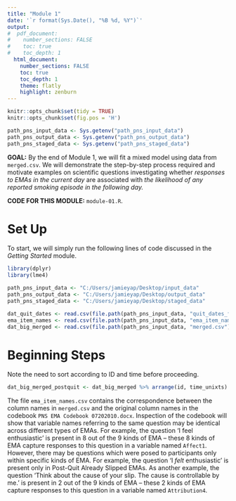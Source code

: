 ```yaml
---
title: "Module 1"
date: '`r format(Sys.Date(), "%B %d, %Y")`'
output: 
#  pdf_document:
#    number_sections: FALSE
#    toc: true
#    toc_depth: 1
  html_document:
    number_sections: FALSE
    toc: true
    toc_depth: 1
    theme: flatly
    highlight: zenburn
---
```


```r
knitr::opts_chunk$set(tidy = TRUE)
knitr::opts_chunk$set(fig.pos = 'H')
```

```r
path_pns_input_data <- Sys.getenv("path_pns_input_data")
path_pns_output_data <- Sys.getenv("path_pns_output_data")
path_pns_staged_data <- Sys.getenv("path_pns_staged_data")
```


**GOAL:** By the end of Module 1, we will fit a mixed model using data from `merged.csv`. We will demonstrate the step-by-step process required and motivate examples on scientific questions investigating whether _responses to EMAs in the current day_ are associated with _the likelihood of any reported smoking episode in the following day._ 

**CODE FOR THIS MODULE:** `module-01.R`.

# Set Up

To start, we will simply run the following lines of code discussed in the _Getting Started_ module.

```r
library(dplyr)
library(lme4)
```

```r
path_pns_input_data <- "C:/Users/jamieyap/Desktop/input_data"
path_pns_output_data <- "C:/Users/jamieyap/Desktop/output_data"
path_pns_staged_data <- "C:/Users/jamieyap/Desktop/staged_data"
```

```r
dat_quit_dates <- read.csv(file.path(path_pns_input_data, "quit_dates_final.csv"), header = TRUE, na.strings = "")
ema_item_names <- read.csv(file.path(path_pns_input_data, "ema_item_names.csv"), header = TRUE, na.strings = "")
dat_big_merged <- read.csv(file.path(path_pns_input_data, "merged.csv"), header = TRUE, na.strings = "")
```

# Beginning Steps

Note the need to sort according to ID and time before proceeding.

```r
dat_big_merged_postquit <- dat_big_merged %>% arrange(id, time_unixts)
```

The file `ema_item_names.csv` contains the correspondence between the column names in `merged.csv` and the original column names in the codebook `PNS EMA Codebook 07202010.docx`. Inspection of the codebook will show that variable names referring to the same question may be identical across different types of EMAs. For example, the question 'I feel enthusiastic' is present in 8 out of the 9 kinds of EMA -- these 8 kinds of EMA capture responses to this question in a variable named `Affect1`. However, there may be questions which were posed to participants only within specific kinds of EMA. For example, the question 'I _felt_ enthusiastic' is present only in Post-Quit Already Slipped EMAs. As another example, the question 'Think about the cause of your slip. The cause is controllable by me.' is present in 2 out of the 9 kinds of EMA -- these 2 kinds of EMA capture responses to this question in a variable named `Attribution4`.






